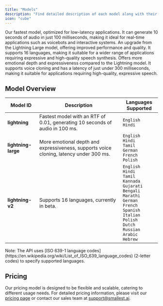 ```yaml
---
title: "Models"
description: "Find detailed description of each model along with their capabilities and supported languages."
icon: "cube"
--- 
```


<CardGroup cols={2}>
  <Card title="Lightning" icon="square-1">
    Our fastest model, optimized for low-latency applications. It can generate 10 seconds of audio in just 100 milliseconds, making it ideal for real-time applications such as voicebots and interactive systems.
  </Card>
  <Card title="Lightning v2" icon="square-2">
      An upgrade from the Lightning Large model, offering improved performance and quality. It supports 16 languages, making it suitable for a wider range of applications requiring expressive and high-quality speech synthesis.
  </Card>
  <Card title="Lightning Large [⚠️ To be Deprecated]" icon="square-3">
    Offers more emotional depth and expressiveness compared to the Lightning model. It supports voice cloning and has a latency of just under 300 milliseconds, making it suitable for applications requiring high-quality, expressive speech.
  </Card>
</CardGroup>


## Model Overview

| Model ID              | Description                                                                 | Languages Supported |
|-----------------------|-----------------------------------------------------------------------------|---------------------|
| **lightning**         | Fastest model with an RTF of 0.01, generating 10 seconds of audio in 100 ms. | `English` <br/> `Hindi`           |
| **lightning-large**   | More emotional depth and expressiveness, supports voice cloning, latency under 300 ms. | `English`  <br/> `Hindi` <br/> `Tamil` <br/> `German` <br/> `French` <br/> `Polish`            |
| **lightning-v2** | Supports 16 languages, currently in beta.                                 | `English` <br/> `Hindi` <br/> `Tamil` <br/> `Kannada` <br/> `Gujarati` <br/> `Bengali` <br/> `Marathi` <br/> `German` <br/> `French` <br/> `Spanish` <br/> `Italian` <br/> `Polish` <br/> `Dutch` <br/> `Russian` <br/> `Arabic` <br/> `Hebrew`      |


<Note>
Note: The API uses [ISO 639-1 language codes](https://en.wikipedia.org/wiki/List_of_ISO_639_language_codes) (2-letter codes) to specify supported languages.
</Note>

## Pricing

Our pricing model is designed to be flexible and scalable, catering to different usage needs. For detailed pricing information, please visit our [pricing page](https://smallest.ai/text-to-speech) or contact our sales team at [support@smallest.ai](mailto:support@smallest.ai).